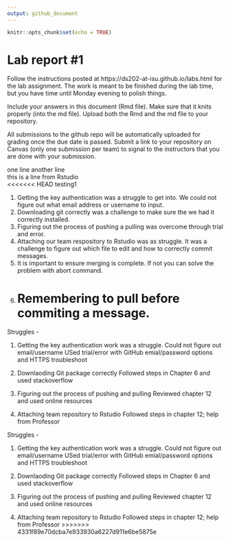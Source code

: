 ```yaml
---
output: github_document
---
```


<!-- README.md is generated from README.Rmd. Please edit the README.Rmd file -->


```r
knitr::opts_chunk$set(echo = TRUE)
```

# Lab report #1

Follow the instructions posted at https://ds202-at-isu.github.io/labs.html for the lab assignment. The work is meant to be finished during the lab time, but you have time until Monday evening to polish things.

Include your answers in this document (Rmd file). Make sure that it knits properly (into the md file). Upload both the Rmd and the md file to your repository.  

All submissions to the github repo will be automatically uploaded for grading once the due date is passed.
Submit a link to your repository on Canvas (only one submission per team) to signal to the instructors that you are done with your submission.

one line another line  
this is a line from Rstudio  
<<<<<<< HEAD
testing1  

1. Getting the key authentication was a struggle to get into. We could not figure out what email address or username to input.   
2. Downloading git correctly was a challenge to make sure the we had it correctly installed.  
3. Figuring out the process of pushing a pulling was overcome through trial and error.   
4. Attaching our team respository to Rstudio was as struggle. It was a challenge to figure out which file to edit and how to correctly commit messages.  
5. It is important to ensure merging is complete. If not you can solve the problem with abort command. 
6. Remembering to pull before commiting a message. 
=======

Struggles -

1) Getting the key authentication work was a struggle. Could not figure out email/username 
USed trial/error with GitHub emial/password options and HTTPS troubleshoot

2) Downlaoding Git package correctly
Followed steps in Chapter 6 and used stackoverflow

3) Figuring out the process of pushing and pulling 
Reviewed chapter 12 and used online resources

4) Attaching team repository to Rstudio
Followed steps in chapter 12; help from Professor

Struggles -

1)  Getting the key authentication work was a struggle. Could not figure
    out email/username USed trial/error with GitHub emial/password
    options and HTTPS troubleshoot

2)  Downlaoding Git package correctly Followed steps in Chapter 6 and
    used stackoverflow

3)  Figuring out the process of pushing and pulling Reviewed chapter 12
    and used online resources

4)  Attaching team repository to Rstudio Followed steps in chapter 12;
    help from Professor
>>>>>>> 4331f89e70dcba7e933930a6227d911e6be5875e
